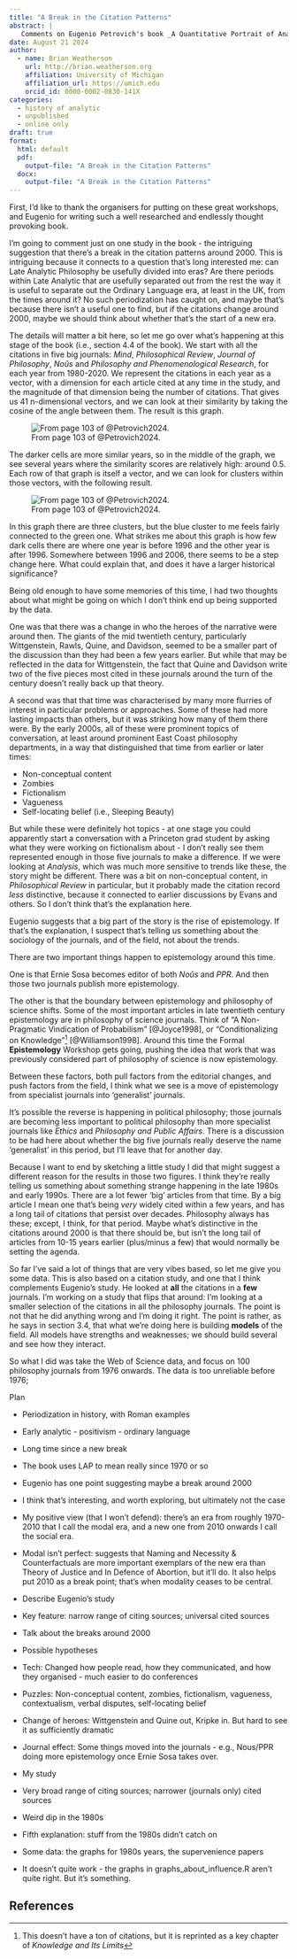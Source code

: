 ```yaml
---
title: "A Break in the Citation Patterns"
abstract: | 
   Comments on Eugenio Petrovich's book _A Quantitative Portrait of Analytic Philosophy: Looking Through the Margins_, for the Quantitative Studies of Philosophy workshop at Tiburg, August 21-22 2024.
date: August 21 2024
author:
  - name: Brian Weatherson 
    url: http://brian.weatherson.org
    affiliation: University of Michigan
    affiliation_url: https://umich.edu
    orcid_id: 0000-0002-0830-141X
categories:
  - history of analytic
  - unpublished
  - online only
draft: true
format:
  html: default
  pdf:
    output-file: "A Break in the Citation Patterns"
  docx:
    output-file: "A Break in the Citation Patterns"
---
```


First, I'd like to thank the organisers for putting on these great workshops, and Eugenio for writing such a well researched and endlessly thought provoking book.

I'm going to comment just on one study in the book - the intriguing suggestion that there's a break in the citation patterns around 2000. This is intriguing because it connects to a question that's long interested me: can Late Analytic Philosophy be usefully divided into eras? Are there periods within Late Analytic that are usefully separated out from the rest the way it is useful to separate out the Ordinary Language era, at least in the UK, from the times around it? No such periodization has caught on, and maybe that's because there isn't a useful one to find, but if the citations change around 2000, maybe we should think about whether that's the start of a new era.

The details will matter a bit here, so let me go over what's happening at this stage of the book (i.e., section 4.4 of the book). We start with all the citations in five big journals: _Mind_, _Philosophical Review_, _Journal of Philosophy_, _Noûs_ and _Philosophy and Phenomenological Research_, for each year from 1980-2020. We represent the citations in each year as a vector, with a dimension for each article cited at any time in the study, and the magnitude of that dimension being the number of citations. That gives us 41 n-dimensional vectors, and we can look at their similarity by taking the cosine of the angle between them. The result is this graph.

![From page 103 of @Petrovich2024.](cosine-screenshot.png)

The darker cells are more similar years, so in the middle of the graph, we see several years where the similarity scores are relatively high: around 0.5. Each row of that graph is itself a vector, and we can look for clusters within those vectors, with the following result.

![From page 103 of @Petrovich2024.](cluster-screenshot.png)

In this graph there are three clusters, but the blue cluster to me feels fairly connected to the green one. What strikes me about this graph is how few dark cells there are where one year is before 1996 and the other year is after 1996. Somewhere between 1996 and 2006, there seems to be a step change here. What could explain that, and does it have a larger historical significance?

Being old enough to have some memories of this time, I had two thoughts about what might be going on which I don't think end up being supported by the data.

One was that there was a change in who the heroes of the narrative were around then. The giants of the mid twentieth century, particularly Wittgenstein, Rawls, Quine, and Davidson, seemed to be a smaller part of the discussion than they had been a few years earlier. But while that may be reflected in the data for Wittgenstein, the fact that Quine and Davidson write two of the five pieces most cited in these journals around the turn of the century doesn't really back up that theory.

A second was that that time was characterised by many more flurries of interest in particular problems or approaches. Some of these had more lasting impacts than others, but it was striking how many of them there were. By the early 2000s, all of these were prominent topics of conversation, at least around prominent East Coast philosophy departments, in a way that distinguished that time from earlier or later times:

- Non-conceptual content
- Zombies
- Fictionalism
- Vagueness
- Self-locating belief (i.e., Sleeping Beauty)

But while these were definitely hot topics - at one stage you could apparently start a conversation with a Princeton grad student by asking what they were working on fictionalism about - I don't really see them represented enough in those five journals to make a difference. If we were looking at _Analysis_, which was much more sensitive to trends like these, the story might be different. There was a bit on non-conceptual content, in _Philosophical Review_ in particular, but it probably made the citation record _less_ distinctive, because it connected to earlier discussions by Evans and others. So I don't think that's the explanation here.

Eugenio suggests that a big part of the story is the rise of epistemology. If that's the explanation, I suspect that's telling us something about the sociology of the journals, and of the field, not about the trends. 

There are two important things happen to epistemology around this time. 

One is that Ernie Sosa becomes editor of both _Noûs_ and _PPR_. And then those two journals publish more epistemology. 

The other is that the boundary between epistemology and philosophy of science shifts. Some of the most important articles in late twentieth century epistemology are in philosophy of science journals. Think of "A Non-Pragmatic Vindication of Probabilism" [@Joyce1998], or "Conditionalizing on Knowledge"^[This doesn't have a ton of citations, but it is reprinted as a key chapter of _Knowledge and Its Limits_] [@Williamson1998]. Around this time the Formal **Epistemology** Workshop gets going, pushing the idea that work that was previously considered part of philosophy of science is now epistemology.

Between these factors, both pull factors from the editorial changes, and push factors from the field, I think what we see is a move of epistemology from specialist journals into 'generalist' journals.

It's possible the reverse is happening in political philosophy; those journals are becoming less important to political philosophy than more specialist journals like _Ethics_ and _Philosophy and Public Affairs_. There is a discussion to be had here about whether the big five journals really deserve the name 'generalist' in this period, but I'll leave that for another day.

Because I want to end by sketching a little study I did that might suggest a different reason for the results in those two figures. I think they're really telling us something about something strange happening in the late 1980s and early 1990s. There are a lot fewer 'big' articles from that time. By a big article I mean one that's being *very* widely cited within a few years, and has a long tail of citations that persist over decades. Philosophy always has these; except, I think, for that period. Maybe what's distinctive in the citations around 2000 is that there should be, but isn't the long tail of articles from 10-15 years earlier (plus/minus a few) that would normally be setting the agenda.

So far I've said a lot of things that are very vibes based, so let me give you some data. This is also based on a citation study, and one that I think complements Eugenio's study. He looked at **all** the citations in a **few** journals. I'm working on a study that flips that around: I'm looking at a smaller selection of the citations in all the philosophy journals. The point is not that he did anything wrong and I'm doing it right. The point is rather, as he says in section 3.4, that what we're doing here is building **models** of the field. All models have strengths and weaknesses; we should build several and see how they interact.

So what I did was take the Web of Science data, and focus on 100 philosophy journals from 1976 onwards. The data is too unreliable before 1976; 

Plan

- Periodization in history, with Roman examples
- Early analytic - positivism - ordinary language
- Long time since a new break
- The book uses LAP to mean really since 1970 or so
- Eugenio has one point suggesting maybe a break around 2000
- I think that's interesting, and worth exploring, but ultimately not the case
- My positive view (that I won't defend): there's an era from roughly 1970-2010 that I call the modal era, and a new one from 2010 onwards I call the social era. 
- Modal isn't perfect: suggests that Naming and Necessity & Counterfactuals are more important exemplars of the new era than Theory of Justice and In Defence of Abortion, but it'll do. It also helps put 2010 as a break point; that's when modality ceases to be central.

- Describe Eugenio's study
- Key feature: narrow range of citing sources; universal cited sources
- Talk about the breaks around 2000

- Possible hypotheses
- Tech: Changed how people read, how they communicated, and how they organised - much easier to do conferences
- Puzzles: Non-conceptual content, zombies, fictionalism, vagueness, contextualism, verbal disputes, self-locating belief
- Change of heroes: Wittgenstein and Quine out, Kripke in. But hard to see it as sufficiently dramatic
- Journal effect: Some things moved into the journals - e.g., Nous/PPR doing more epistemology once Ernie Sosa takes over.

- My study
- Very broad range of citing sources; narrower (journals only) cited sources
- Weird dip in the 1980s
- Fifth explanation: stuff from the 1980s didn't catch on
- Some data: the graphs for 1980s years, the supervenience papers
- It doesn't quite work - the graphs in graphs_about_influence.R aren't quite right. But it's something.    

::: {.content-visible unless-format="html"}
## References {-}
:::
